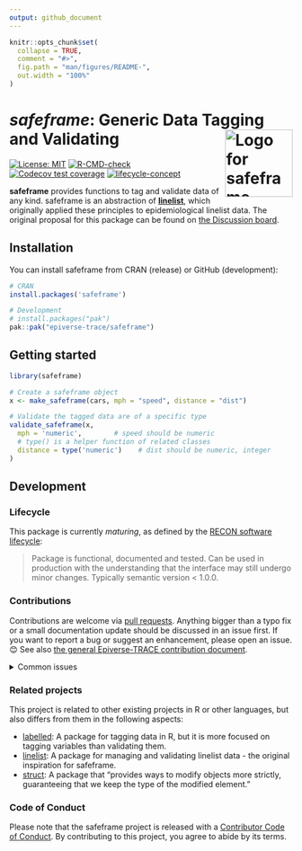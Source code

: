 ```yaml
---
output: github_document
---
```


<!-- README.md is generated from README.Rmd. Please edit that file. -->
<!-- The code to render this README is stored in .github/workflows/render-readme.yaml -->
<!-- Variables marked with double curly braces will be transformed beforehand: -->
<!-- `packagename` is extracted from the DESCRIPTION file -->
<!-- `gh_repo` is extracted via a special environment variable in GitHub Actions -->

```r
knitr::opts_chunk$set(
  collapse = TRUE,
  comment = "#>",
  fig.path = "man/figures/README-",
  out.width = "100%"
)
```

# *safeframe*: Generic Data Tagging and Validating <img src="man/figures/logo.svg" align="right" width="120" alt="Logo for safeframe" />

<!-- badges: start -->

[![License: MIT](https://img.shields.io/badge/License-MIT-yellow.svg)](https://opensource.org/license/mit)
[![R-CMD-check](https://github.com/epiverse-trace/safeframe/actions/workflows/R-CMD-check.yaml/badge.svg)](https://github.com/epiverse-trace/safeframe/actions/workflows/R-CMD-check.yaml)
[![Codecov test coverage](https://codecov.io/gh/epiverse-trace/safeframe/branch/main/graph/badge.svg)](https://app.codecov.io/gh/epiverse-trace/safeframe?branch=main)
[![lifecycle-concept](https://raw.githubusercontent.com/reconverse/reconverse.github.io/master/images/badge-maturing.svg)](https://www.reconverse.org/lifecycle.html#maturing)

<!-- badges: end -->

**safeframe** provides functions to tag and validate data of any kind. safeframe is an abstraction of [**linelist**](https://github.com/epiverse-trace/linelist), which originally applied these principles to epidemiological linelist data. The original proposal for this package can be found on [the Discussion board](https://github.com/orgs/epiverse-trace/discussions/221).

## Installation

You can install safeframe from CRAN (release) or GitHub (development):

```r
# CRAN
install.packages('safeframe')

# Development
# install.packages("pak")
pak::pak("epiverse-trace/safeframe")
```

## Getting started

```r
library(safeframe)

# Create a safeframe object
x <- make_safeframe(cars, mph = "speed", distance = "dist")

# Validate the tagged data are of a specific type
validate_safeframe(x,
  mph = 'numeric',        # speed should be numeric
  # type() is a helper function of related classes
  distance = type('numeric')    # dist should be numeric, integer
)
```

## Development

### Lifecycle

This package is currently *maturing*, as defined by the [RECON software
lifecycle](https://www.reconverse.org/lifecycle.html):

> Package is functional, documented and tested. Can be used in production with the understanding that the interface may still undergo minor changes. Typically semantic version < 1.0.0.

### Contributions

Contributions are welcome via [pull requests](https://github.com/epiverse-trace/safeframe/pulls). Anything bigger than a typo fix or a small documentation update should be discussed in an issue first. If you want to report a bug or suggest an enhancement, please open an issue. 😊 See also [the general Epiverse-TRACE contribution document](https://github.com/epiverse-trace/.github/blob/main/CONTRIBUTING.md).

<details>
  <summary>Common issues</summary>

To make it easier for us to evaluate your contribution, please run the following commands before submitting a pull request to ensure your code is consistent with the rest of the package:

```r
styler::style_pkg()
devtools::document()
spelling::update_wordlist(pkg = ".", vignettes = TRUE)

lintr::lint_package()

devtools::test()
devtools::check()
```

This will reduce the time it takes for us to review your contribution. Thank you! 😊

</details>


### Related projects

This project is related to other existing projects in R or other languages, but also differs from them in the following aspects:

- [labelled](https://github.com/larmarange/labelled/): A package for tagging data in R, but it is more focused on tagging variables than validating them.
- [linelist](https://github.com/epiverse-trace/linelist): A package for managing and validating linelist data - the original inspiration for safeframe.
- [struct](https://github.com/cynkra/struct): A package that "provides ways to modify objects more strictly, guaranteeing that we keep the type of the modified element."

### Code of Conduct

Please note that the safeframe project is released with a
[Contributor Code of Conduct](https://github.com/epiverse-trace/.github/blob/main/CODE_OF_CONDUCT.md).
By contributing to this project, you agree to abide by its terms.
